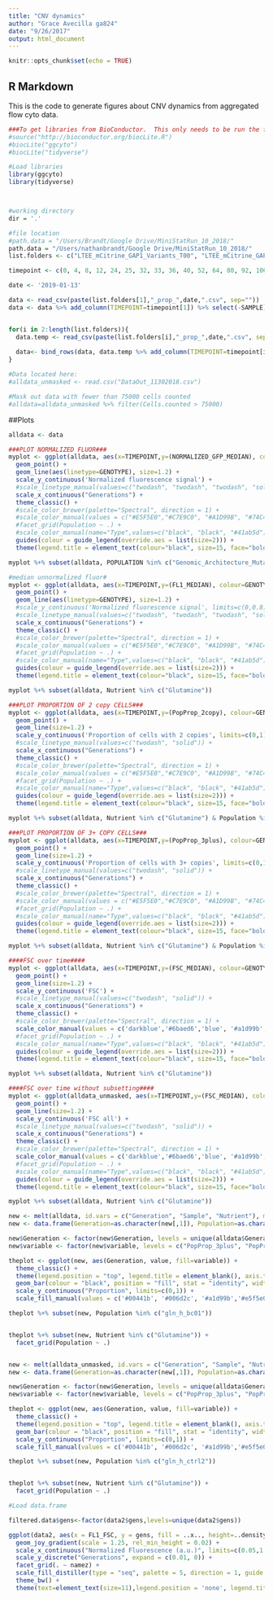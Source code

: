 ```yaml
---
title: "CNV dynamics"
author: "Grace Avecilla ga824"
date: "9/26/2017"
output: html_document
---
```


```r
knitr::opts_chunk$set(echo = TRUE)
```

## R Markdown

This is the code to generate figures about CNV dynamics from aggregated flow cyto data.

```r

###To get libraries from BioConductor.  This only needs to be run the first time
#source("http://bioconductor.org/biocLite.R")
#biocLite("ggcyto")
#biocLite("tidyverse")

#Load libraries
library(ggcyto)
library(tidyverse)



#working directory
dir = '.'

#file location
#path.data = "/Users/Brandt/Google Drive/MiniStatRun_10_2018/"
path.data = "/Users/nathanbrandt/Google Drive/MiniStatRun_10_2018/"
list.folders <- c("LTEE_mCitrine_GAP1_Variants_T00", "LTEE_mCitrine_GAP1_Variants_T06", "LTEE_mCitrine_GAP1_Variants_T07", "LTEE_mCitrine_GAP1_Variants_T08.3", "LTEE_mCitrine_GAP1_Variants_T11.1", "LTEE_mCitrine_GAP1_Variants_T11.2", "LTEE_mCitrine_GAP1_Variants_T13.1", "LTEE_mCitrine_GAP1_Variants_T13.2", "LTEE_mCitrine_GAP1_Variants_T14", "LTEE_mCitrine_GAP1_Variants_T15", "LTEE_mCitrine_GAP1_Variants_T18", "LTEE_mCitrine_GAP1_Variants_T22", "LTEE_mCitrine_GAP1_Variants_T25", "LTEE_mCitrine_GAP1_Variants_T27", "LTEE_mCitrine_GAP1_Variants_T29", "LTEE_mCitrine_GAP1_Variants_T34")

timepoint <- c(0, 4, 8, 12, 24, 25, 32, 33, 36, 40, 52, 64, 80, 92, 100, 108, 128)

date <- '2019-01-13'

data <- read_csv(paste(list.folders[1],"_prop_",date,".csv", sep=""))
data <- data %>% add_column(TIMEPOINT=timepoint[1]) %>% select(-SAMPLE)


for(i in 2:length(list.folders)){
  data.temp <- read_csv(paste(list.folders[i],"_prop_",date,".csv", sep=""))
  
  data<- bind_rows(data, data.temp %>% add_column(TIMEPOINT=timepoint[i]) %>% select(-SAMPLE))
}

#Data located here:
#alldata_unmasked <- read.csv("DataOut_11302018.csv")

#Mask out data with fewer than 75000 cells counted
#alldata=alldata_unmasked %>% filter(Cells.counted > 75000)

```

##Plots


```r
alldata <- data

###PLOT NORMALIZED FLUOR###
myplot <- ggplot(alldata, aes(x=TIMEPOINT,y=(NORMALIZED_GFP_MEDIAN), colour=GENOTYPE)) +
  geom_point() +
  geom_line(aes(linetype=GENOTYPE), size=1.2) +
  scale_y_continuous('Normalized fluorescence signal') +
  #scale_linetype_manual(values=c("twodash", "twodash", "twodash", "solid")) +
  scale_x_continuous("Generations") +
  theme_classic() +
  #scale_color_brewer(palette="Spectral", direction = 1) +
  #scale_color_manual(values = c("#E5F5E0","#C7E9C0", "#A1D99B", "#74C476", "#41AB5D", "#238B45", "#006D2C", "#00441B","#2171B5", "#08519C", "#08306B")) + 
  #facet_grid(Population ~ .) +
  #scale_color_manual(name="Type",values=c("black", "black", "#41ab5d")) +
  guides(colour = guide_legend(override.aes = list(size=2))) + 
  theme(legend.title = element_text(colour="black", size=15, face="bold"), axis.title.y = element_text(face="bold", size=14), axis.text.y = element_text(size=13), axis.title.x = element_text(face="bold", size=16), axis.text.x = element_text(size=15))

myplot %+% subset(alldata, POPULATION %in% c("Genomic_Architecture_Mutant"))

#median unnormalized fluor#
myplot <- ggplot(alldata, aes(x=TIMEPOINT,y=(FL1_MEDIAN), colour=GENOTYPE)) +
  geom_point() +
  geom_line(aes(linetype=GENOTYPE), size=1.2) +
  #scale_y_continuous('Normalized fluorescence signal', limits=c(0,0.8)) +
  #scale_linetype_manual(values=c("twodash", "twodash", "twodash", "solid")) +
  scale_x_continuous("Generations") +
  theme_classic() +
  #scale_color_brewer(palette="Spectral", direction = 1) +
  #scale_color_manual(values = c("#E5F5E0","#C7E9C0", "#A1D99B", "#74C476", "#41AB5D", "#238B45", "#006D2C", "#00441B","#2171B5", "#08519C", "#08306B")) + 
  #facet_grid(Population ~ .) +
  #scale_color_manual(name="Type",values=c("black", "black", "#41ab5d")) +
  guides(colour = guide_legend(override.aes = list(size=2))) + 
  theme(legend.title = element_text(colour="black", size=15, face="bold"), axis.title.y = element_text(face="bold", size=14), axis.text.y = element_text(size=13), axis.title.x = element_text(face="bold", size=16), axis.text.x = element_text(size=15))

myplot %+% subset(alldata, Nutrient %in% c("Glutamine"))
```


```r
###PLOT PROPORTION OF 2 copy CELLS###
myplot <- ggplot(alldata, aes(x=TIMEPOINT,y=(PopProp_2copy), colour=GENOTYPE)) +
  geom_point() +
  geom_line(size=1.2) +
  scale_y_continuous('Proportion of cells with 2 copies', limits=c(0,1)) +
  #scale_linetype_manual(values=c("twodash", "solid")) +
  scale_x_continuous("Generations") +
  theme_classic() +
  #scale_color_brewer(palette="Spectral", direction = 1) +
  #scale_color_manual(values = c("#E5F5E0","#C7E9C0", "#A1D99B", "#74C476", "#41AB5D", "#238B45", "#006D2C", "#00441B")) + 
  #facet_grid(Population ~ .) +
  #scale_color_manual(name="Type",values=c("black", "black", "#41ab5d")) +
  guides(colour = guide_legend(override.aes = list(size=2))) + 
  theme(legend.title = element_text(colour="black", size=15, face="bold"), axis.title.y = element_text(face="bold", size=14), axis.text.y = element_text(size=13), axis.title.x = element_text(face="bold", size=16), axis.text.x = element_text(size=15))

myplot %+% subset(alldata, Nutrient %in% c("Glutamine") & Population %in% c("Experimental"))

###PLOT PROPORTION OF 3+ COPY CELLS###
myplot <- ggplot(alldata, aes(x=TIMEPOINT,y=(PopProp_3plus), colour=GENOTYPE)) +
  geom_point() +
  geom_line(size=1.2) +
  scale_y_continuous('Proportion of cells with 3+ copies', limits=c(0,1)) +
  #scale_linetype_manual(values=c("twodash", "solid")) +
  scale_x_continuous("Generations") +
  theme_classic() +
  #scale_color_brewer(palette="Spectral", direction = 1) +
  #scale_color_manual(values = c("#E5F5E0","#C7E9C0", "#A1D99B", "#74C476", "#41AB5D", "#238B45", "#006D2C", "#00441B")) + 
  #facet_grid(Population ~ .) +
  #scale_color_manual(name="Type",values=c("black", "black", "#41ab5d")) +
  guides(colour = guide_legend(override.aes = list(size=2))) + 
  theme(legend.title = element_text(colour="black", size=15, face="bold"), axis.title.y = element_text(face="bold", size=14), axis.text.y = element_text(size=13), axis.title.x = element_text(face="bold", size=16), axis.text.x = element_text(size=15))

myplot %+% subset(alldata, Nutrient %in% c("Glutamine") & Population %in% c("Experimental"))

```

```r
####FSC over time####
myplot <- ggplot(alldata, aes(x=TIMEPOINT,y=(FSC_MEDIAN), colour=GENOTYPE)) +
  geom_point() +
  geom_line(size=1.2) +
  scale_y_continuous('FSC') +
  #scale_linetype_manual(values=c("twodash", "solid")) +
  scale_x_continuous("Generations") +
  theme_classic() +
  #scale_color_brewer(palette="Spectral", direction = 1) +
  scale_color_manual(values = c('darkblue','#6baed6','blue', '#a1d99b','#74c476','#41ab5d','#238b45','#006d2c','#00441b', '#08306b', 'black')) + 
  #facet_grid(Population ~ .) +
  #scale_color_manual(name="Type",values=c("black", "black", "#41ab5d")) +
  guides(colour = guide_legend(override.aes = list(size=2))) + 
  theme(legend.title = element_text(colour="black", size=15, face="bold"), axis.title.y = element_text(face="bold", size=14), axis.text.y = element_text(size=13), axis.title.x = element_text(face="bold", size=16), axis.text.x = element_text(size=15))

myplot %+% subset(alldata, Nutrient %in% c("Glutamine"))

####FSC over time without subsetting####
myplot <- ggplot(alldata_unmasked, aes(x=TIMEPOINT,y=(FSC_MEDIAN), colour=GENOTYPE)) +
  geom_point() +
  geom_line(size=1.2) +
  scale_y_continuous('FSC all') +
  #scale_linetype_manual(values=c("twodash", "solid")) +
  scale_x_continuous("Generations") +
  theme_classic() +
  #scale_color_brewer(palette="Spectral", direction = 1) +
  scale_color_manual(values = c('darkblue','#6baed6','blue', '#a1d99b','#74c476','#41ab5d','#238b45','#006d2c','#00441b', '#08306b', 'black')) + 
  #facet_grid(Population ~ .) +
  #scale_color_manual(name="Type",values=c("black", "black", "#41ab5d")) +
  guides(colour = guide_legend(override.aes = list(size=2))) + 
  theme(legend.title = element_text(colour="black", size=15, face="bold"), axis.title.y = element_text(face="bold", size=14), axis.text.y = element_text(size=13), axis.title.x = element_text(face="bold", size=16), axis.text.x = element_text(size=15))

myplot %+% subset(alldata, Nutrient %in% c("Glutamine"))
```
```r
new <- melt(alldata, id.vars = c("Generation", "Sample", "Nutrient"), measure.vars = c("PopProp_0copy","PopProp_1copy","PopProp_2copy","PopProp_3plus"))
new <- data.frame(Generation=as.character(new[,1]), Population=as.character(new[,2]), Nutrient=as.character(new[,3]), variable=as.character(new[,4]), value=as.numeric(new[,5])) 

new$Generation <- factor(new$Generation, levels = unique(alldata$Generation))
new$variable <- factor(new$variable, levels = c("PopProp_3plus", "PopProp_2copy", "PopProp_1copy", "PopProp_0copy"))

theplot <- ggplot(new, aes(Generation, value, fill=variable)) + 
  theme_classic() +
  theme(legend.position = "top", legend.title = element_blank(), axis.title.y = element_text(face="bold", size=14), axis.text.y = element_text(size=13), axis.title.x = element_text(face="bold", size=16)) + 
  geom_bar(colour = "black", position = "fill", stat = "identity", width = 0.9) +
  scale_y_continuous("Proportion", limits=c(0,1)) + 
  scale_fill_manual(values = c('#00441b', '#006d2c', '#a1d99b','#e5f5e0'))

theplot %+% subset(new, Population %in% c("gln_h_bc01"))


theplot %+% subset(new, Nutrient %in% c("Glutamine")) + 
  facet_grid(Population ~ .)


new <- melt(alldata_unmasked, id.vars = c("Generation", "Sample", "Nutrient"), measure.vars = c("PopProp_0copy","PopProp_1copy","PopProp_2copy","PopProp_3plus"))
new <- data.frame(Generation=as.character(new[,1]), Population=as.character(new[,2]), Nutrient=as.character(new[,3]), variable=as.character(new[,4]), value=as.numeric(new[,5])) 

new$Generation <- factor(new$Generation, levels = unique(alldata$Generation))
new$variable <- factor(new$variable, levels = c("PopProp_3plus", "PopProp_2copy", "PopProp_1copy", "PopProp_0copy"))

theplot <- ggplot(new, aes(Generation, value, fill=variable)) + 
  theme_classic() +
  theme(legend.position = "top", legend.title = element_blank(), axis.title.y = element_text(face="bold", size=14), axis.text.y = element_text(size=13), axis.title.x = element_text(face="bold", size=16)) + 
  geom_bar(colour = "black", position = "fill", stat = "identity", width = 0.9) +
  scale_y_continuous("Proportion", limits=c(0,1)) + 
  scale_fill_manual(values = c('#00441b', '#006d2c', '#a1d99b','#e5f5e0'))

theplot %+% subset(new, Population %in% c("gln_h_ctrl2"))


theplot %+% subset(new, Nutrient %in% c("Glutamine")) + 
  facet_grid(Population ~ .)
```

```r
#Load data.frame

filtered.data$gens<-factor(data2$gens,levels=unique(data2$gens))

ggplot(data2, aes(x = FL1_FSC, y = gens, fill = ..x.., height=..density..)) +
  geom_joy_gradient(scale = 1.25, rel_min_height = 0.02) +
  scale_x_continuous("Normalized Fluorescence (a.u.)", limits=c(0.05,1.4), expand = c(0.01, 0), breaks = c(0.1, 0.7, 1.2)) +
  scale_y_discrete("Generations", expand = c(0.01, 0)) +
  facet_grid(. ~ namez) + 
  scale_fill_distiller(type = "seq", palette = 5, direction = 1, guide = "colourbar") +
  theme_bw() + 
  theme(text=element_text(size=11),legend.position = 'none', legend.title = element_blank(), axis.title.y = element_text(face="bold", size=12), axis.text.y = element_text(size=10), axis.title.x = element_text(face="bold", size=12), axis.text.x = element_text(size=10))
```
